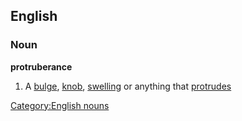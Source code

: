 ==English==
===Noun===
'''protruberance'''
#A [[bulge]], [[knob]], [[swelling]] or anything that [[protrude]]s
[[Category:English nouns]]
